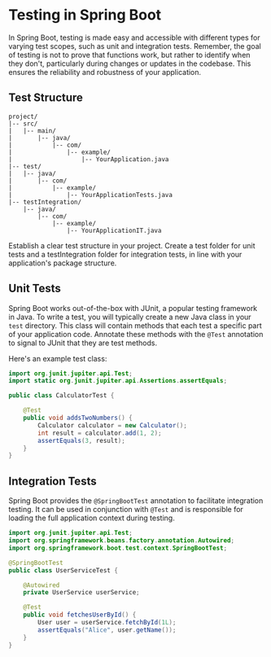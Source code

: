 
# Testing in Spring Boot

In Spring Boot, testing is made easy and accessible with different types for varying test scopes, such as unit and integration tests.
<Callout type="info">
Remember, the goal of testing is not to prove that functions work, but rather to identify when they don't, particularly during changes or updates in the codebase. This ensures the reliability and robustness of your application.
</Callout>

## Test Structure

```plaintext
project/
|-- src/
|   |-- main/
|       |-- java/
|           |-- com/
|               |-- example/
|                   |-- YourApplication.java
|-- test/
|   |-- java/
|       |-- com/
|           |-- example/
|               |-- YourApplicationTests.java
|-- testIntegration/
    |-- java/
        |-- com/
            |-- example/
                |-- YourApplicationIT.java
```

Establish a clear test structure in your project. Create a test folder for unit tests and a testIntegration folder for integration tests, in line with your application's package structure.

## Unit Tests

Spring Boot works out-of-the-box with JUnit, a popular testing framework in Java. To write a test, you will typically create a new Java class in your `test` directory. This class will contain methods that each test a specific part of your application code. Annotate these methods with the `@Test` annotation to signal to JUnit that they are test methods.

Here's an example test class:

```java
import org.junit.jupiter.api.Test;
import static org.junit.jupiter.api.Assertions.assertEquals;

public class CalculatorTest {

    @Test
    public void addsTwoNumbers() {
        Calculator calculator = new Calculator();
        int result = calculator.add(1, 2);
        assertEquals(3, result);
    }
}
```

## Integration Tests

Spring Boot provides the `@SpringBootTest` annotation to facilitate integration testing. It can be used in conjunction with `@Test` and is responsible for loading the full application context during testing.

```java
import org.junit.jupiter.api.Test;
import org.springframework.beans.factory.annotation.Autowired;
import org.springframework.boot.test.context.SpringBootTest;

@SpringBootTest
public class UserServiceTest {

    @Autowired
    private UserService userService;

    @Test
    public void fetchesUserById() {
        User user = userService.fetchById(1L);
        assertEquals("Alice", user.getName());
    }
}
```
